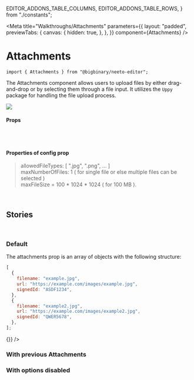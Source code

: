   EDITOR_ADDONS_TABLE_COLUMNS,
  EDITOR_ADDONS_TABLE_ROWS,
} from "./constants";

<Meta
  title="Walkthroughs/Attachments"
  parameters={{
    layout: "padded",
    previewTabs: {
      canvas: {
        hidden: true,
      },
    },
  }}
  component={Attachments}
/>

# Attachments

`import { Attachments } from "@bigbinary/neeto-editor";`

The Attachments component allows users to upload files by either drag-and-drop
or by selecting them through a file input. It utilizes the `Uppy` package for
handling the file upload process.

<img src={DefaultAttachment} />
<br />

#### **Props**

<Table columns={EDITOR_ADDONS_TABLE_COLUMNS} rows={EDITOR_ADDONS_TABLE_ROWS} />
<br />
<br />

#### **Properties of config prop**

> allowedFileTypes: [ ".jpg", ".png", ... ]<br /> maxNumberOfFiles: 1 ( for
> single file or else multiple files can be selected )<br /> maxFileSize =
> 100 \* 1024 \* 1024 ( for 100 MB ).

<br />

## **Stories**

<br />

### **Default**

The attachments prop is an array of objects with the following structure:

```js
[
  {
    filename: "example.jpg",
    url: "https://example.com/images/example.jpg",
    signedId: "ASDF1234",
  },
  {
    filename: "example2.jpg",
    url: "https://example.com/images/example2.jpg",
    signedId: "QWER5678",
  },
];
```

<Canvas>
  <Story name="Default">
    <Attachments attachments={[]} onChange={() => {}} />
  </Story>
</Canvas>

### **With previous Attachments**

<Canvas>
  <Story name="With previous Attachments">
    <Attachments attachments={attachments} onChange={setAttachments} />
  </Story>
</Canvas>

### **With options disabled**

<Canvas>
  <Story name="With options disabled">
    <Attachments
      attachments={attachments}
      onChange={setAttachments}
      isIndependent={false}
      disabled
    />
  </Story>
</Canvas>
